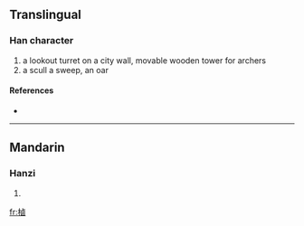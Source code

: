 {{see|櫓}}
==Translingual==

===Han character===
{{Han char|rn=75|rad=木|as=11|sn=15|four=|canj=木卜田戈 (DYWI)}}

# a lookout turret on a city wall, movable wooden tower for archers
# a scull a sweep, an oar

====References====
* {{Han ref|kx=0549.270|dkj=15426|dj=0937.210|hdz=21278.100|uh=6A10|ud=27152}}

----

==Mandarin==

===Hanzi===
{{cmn-hanzi|pin=[[lǔ]] ([[lu3]]), [[lǘ]] ([[lü2]])|wg=lu<sup>3</sup>, lü<sup>2</sup>}}

# {{defn|Mandarin}}

[[fr:樐]]